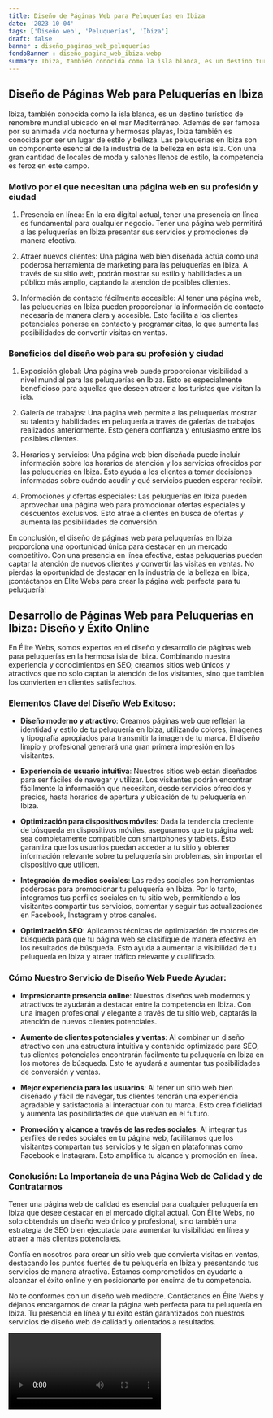 ```yaml
---
title: Diseño de Páginas Web para Peluquerías en Ibiza
date: '2023-10-04'
tags: ['Diseño web', 'Peluquerías', 'Ibiza']
draft: false
banner : diseño_paginas_web_peluquerías
fondoBanner : diseño_pagina_web_ibiza.webp
summary: Ibiza, también conocida como la isla blanca, es un destino turístico de renombre mundial ubicado en el mar Mediterráneo. Además de ser famosa por su animada vida nocturna y hermosas playas, Ibiza también es conocida por ser un lugar de estilo y belleza. Las peluquerías en Ibiza son un componente esencial de la industria de la belleza en esta isla. Con una gran cantidad de locales de moda y salones llenos de estilo, la competencia es feroz en este campo.
---
```


## Diseño de Páginas Web para Peluquerías en Ibiza

Ibiza, también conocida como la isla blanca, es un destino turístico de renombre mundial ubicado en el mar Mediterráneo. Además de ser famosa por su animada vida nocturna y hermosas playas, Ibiza también es conocida por ser un lugar de estilo y belleza. Las peluquerías en Ibiza son un componente esencial de la industria de la belleza en esta isla. Con una gran cantidad de locales de moda y salones llenos de estilo, la competencia es feroz en este campo.

### Motivo por el que necesitan una página web en su profesión y ciudad

1. Presencia en línea: En la era digital actual, tener una presencia en línea es fundamental para cualquier negocio. Tener una página web permitirá a las peluquerías en Ibiza presentar sus servicios y promociones de manera efectiva.

2. Atraer nuevos clientes: Una página web bien diseñada actúa como una poderosa herramienta de marketing para las peluquerías en Ibiza. A través de su sitio web, podrán mostrar su estilo y habilidades a un público más amplio, captando la atención de posibles clientes.

3. Información de contacto fácilmente accesible: Al tener una página web, las peluquerías en Ibiza pueden proporcionar la información de contacto necesaria de manera clara y accesible. Esto facilita a los clientes potenciales ponerse en contacto y programar citas, lo que aumenta las posibilidades de convertir visitas en ventas.

### Beneficios del diseño web para su profesión y ciudad

1. Exposición global: Una página web puede proporcionar visibilidad a nivel mundial para las peluquerías en Ibiza. Esto es especialmente beneficioso para aquellas que deseen atraer a los turistas que visitan la isla.

2. Galería de trabajos: Una página web permite a las peluquerías mostrar su talento y habilidades en peluquería a través de galerías de trabajos realizados anteriormente. Esto genera confianza y entusiasmo entre los posibles clientes.

3. Horarios y servicios: Una página web bien diseñada puede incluir información sobre los horarios de atención y los servicios ofrecidos por las peluquerías en Ibiza. Esto ayuda a los clientes a tomar decisiones informadas sobre cuándo acudir y qué servicios pueden esperar recibir.

4. Promociones y ofertas especiales: Las peluquerías en Ibiza pueden aprovechar una página web para promocionar ofertas especiales y descuentos exclusivos. Esto atrae a clientes en busca de ofertas y aumenta las posibilidades de conversión.

En conclusión, el diseño de páginas web para peluquerías en Ibiza proporciona una oportunidad única para destacar en un mercado competitivo. Con una presencia en línea efectiva, estas peluquerías pueden captar la atención de nuevos clientes y convertir las visitas en ventas. No pierdas la oportunidad de destacar en la industria de la belleza en Ibiza, ¡contáctanos en Élite Webs para crear la página web perfecta para tu peluquería!

<GifSeo />

<Cta />

## Desarrollo de Páginas Web para Peluquerías en Ibiza: Diseño y Éxito Online

En Élite Webs, somos expertos en el diseño y desarrollo de páginas web para peluquerías en la hermosa isla de Ibiza. Combinando nuestra experiencia y conocimientos en SEO, creamos sitios web únicos y atractivos que no solo captan la atención de los visitantes, sino que también los convierten en clientes satisfechos. 

### Elementos Clave del Diseño Web Exitoso:

- **Diseño moderno y atractivo**: Creamos páginas web que reflejan la identidad y estilo de tu peluquería en Ibiza, utilizando colores, imágenes y tipografía apropiados para transmitir la imagen de tu marca. El diseño limpio y profesional generará una gran primera impresión en los visitantes.

- **Experiencia de usuario intuitiva**: Nuestros sitios web están diseñados para ser fáciles de navegar y utilizar. Los visitantes podrán encontrar fácilmente la información que necesitan, desde servicios ofrecidos y precios, hasta horarios de apertura y ubicación de tu peluquería en Ibiza.

- **Optimización para dispositivos móviles**: Dada la tendencia creciente de búsqueda en dispositivos móviles, aseguramos que tu página web sea completamente compatible con smartphones y tablets. Esto garantiza que los usuarios puedan acceder a tu sitio y obtener información relevante sobre tu peluquería sin problemas, sin importar el dispositivo que utilicen.

- **Integración de medios sociales**: Las redes sociales son herramientas poderosas para promocionar tu peluquería en Ibiza. Por lo tanto, integramos tus perfiles sociales en tu sitio web, permitiendo a los visitantes compartir tus servicios, comentar y seguir tus actualizaciones en Facebook, Instagram y otros canales.

- **Optimización SEO**: Aplicamos técnicas de optimización de motores de búsqueda para que tu página web se clasifique de manera efectiva en los resultados de búsqueda. Esto ayuda a aumentar la visibilidad de tu peluquería en Ibiza y atraer tráfico relevante y cualificado.

### Cómo Nuestro Servicio de Diseño Web Puede Ayudar:

- **Impresionante presencia online**: Nuestros diseños web modernos y atractivos te ayudarán a destacar entre la competencia en Ibiza. Con una imagen profesional y elegante a través de tu sitio web, captarás la atención de nuevos clientes potenciales.

- **Aumento de clientes potenciales y ventas**: Al combinar un diseño atractivo con una estructura intuitiva y contenido optimizado para SEO, tus clientes potenciales encontrarán fácilmente tu peluquería en Ibiza en los motores de búsqueda. Esto te ayudará a aumentar tus posibilidades de conversión y ventas.

- **Mejor experiencia para los usuarios**: Al tener un sitio web bien diseñado y fácil de navegar, tus clientes tendrán una experiencia agradable y satisfactoria al interactuar con tu marca. Esto crea fidelidad y aumenta las posibilidades de que vuelvan en el futuro.

- **Promoción y alcance a través de las redes sociales**: Al integrar tus perfiles de redes sociales en tu página web, facilitamos que los visitantes compartan tus servicios y te sigan en plataformas como Facebook e Instagram. Esto amplifica tu alcance y promoción en línea.

### Conclusión: La Importancia de una Página Web de Calidad y de Contratarnos

Tener una página web de calidad es esencial para cualquier peluquería en Ibiza que desee destacar en el mercado digital actual. Con Élite Webs, no solo obtendrás un diseño web único y profesional, sino también una estrategia de SEO bien ejecutada para aumentar tu visibilidad en línea y atraer a más clientes potenciales.

Confía en nosotros para crear un sitio web que convierta visitas en ventas, destacando los puntos fuertes de tu peluquería en Ibiza y presentando tus servicios de manera atractiva. Estamos comprometidos en ayudarte a alcanzar el éxito online y en posicionarte por encima de tu competencia.

No te conformes con un diseño web mediocre. Contáctanos en Élite Webs y déjanos encargarnos de crear la página web perfecta para tu peluquería en Ibiza. Tu presencia en línea y tu éxito están garantizados con nuestros servicios de diseño web de calidad y orientados a resultados.

<Video />

<CtaBot job='Peluquerías' city='Ibiza'/>

<Gmaps query='Ibiza+españa+maps' />